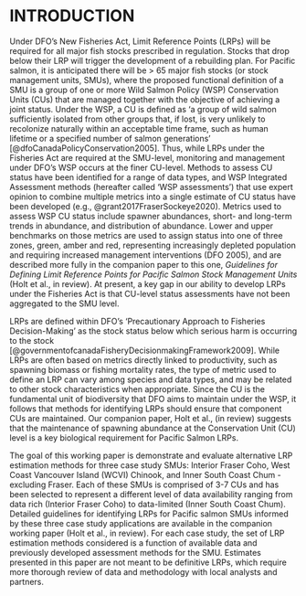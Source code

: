 # INTRODUCTION

Under DFO's New Fisheries Act, Limit Reference Points (LRPs) will be required for all major fish stocks prescribed in regulation. Stocks that drop below their LRP will trigger the development of a rebuilding plan. For Pacific salmon, it is anticipated there will be > 65 major fish stocks (or stock management units, SMUs), where the proposed functional definition of a SMU is a group of one or more Wild Salmon Policy (WSP) Conservation Units (CUs) that are managed together with the objective of achieving a joint status. Under the WSP, a CU is defined as ‘a group of wild salmon sufficiently isolated from other groups that, if lost, is very unlikely to recolonize naturally within an acceptable time frame, such as human lifetime or a specified number of salmon generations’ [@dfoCanadaPolicyConservation2005]<!--CH add ref link-->. Thus, while LRPs under the Fisheries Act are required at the SMU-level, monitoring and management under DFO's WSP occurs at the finer CU-level. Methods to assess CU status have been identified for a range of data types, and WSP Integrated Assessment methods (hereafter called 'WSP assessments') that use expert opinion to combine multiple metrics into a single estimate of CU status have been developed (e.g., @grant2017FraserSockeye2020). Metrics used to assess WSP CU status include spawner abundances, short- and long-term trends in abundance, and distribution of abundance. Lower and upper benchmarks on those metrics are used to assign status into one of three zones, green, amber and red, representing increasingly depleted population and requiring increased management interventions (DFO 2005), and are described more fully in the companion paper to this one,  *Guidelines for Defining Limit Reference Points for Pacific Salmon Stock Management Units* (Holt et al., in review).  At present, a key gap in our ability to develop LRPs under the Fisheries Act is that CU-level status assessments have not been aggregated to the SMU level.

<!--
CW:  suggestion would be to use: integrated WSP assessment (expert driven approach), 
and integrated assessment models (second meaning)
KH: To Do: work to make sure this terminology is consistently applied through the rest of the paper
Decision: WSP Integrated Assessment; only use integrated the first time; after that, shorten to [WSP assessment]
KH: Oct 29, 2020: Applied to chapters 1 and 2
-->

LRPs are defined within DFO's 'Precautionary Approach to Fisheries Decision-Making' as the stock status below which serious harm is occurring to the stock [@governmentofcanadaFisheryDecisionmakingFramework2009]. While LRPs are often based on metrics directly linked to productivity, such as spawning biomass or fishing mortality rates, the type of metric used to define an LRP can vary among species and data types, and may be related to other stock characteristics when appropriate. Since the CU is the fundamental unit of biodiversity that DFO aims to maintain under the WSP, it follows that methods for identifying LRPs should ensure that component CUs are maintained. Our companion paper, Holt et al., (in review) suggests that the maintenance of spawning abundance at the Conservation Unit (CU) level is a key biological requirement for Pacific Salmon LRPs.

The goal of this working paper is demonstrate and evaluate alternative LRP estimation methods for three case study SMUs: Interior Fraser Coho, West Coast Vancouver Island (WCVI) Chinook, and Inner South Coast Chum - excluding Fraser. Each of these SMUs is comprised of 3-7 CUs and has been selected to represent a different level of data availability ranging from data rich (Interior Fraser Coho) to data-limited (Inner South Coast Chum). Detailed guidelines for identifying LRPs for Pacific salmon SMUs informed by these three case study applications are available in the companion working paper (Holt et al., in review). For each case study, the set of LRP estimation methods considered is a function of available data and previously developed assessment methods for the SMU. Estimates presented in this paper are not meant to be definitive LRPs, which require more thorough review of data and methodology with local analysts and partners.  
